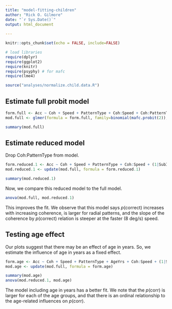 ```yaml
---
title: "model-fitting-children"
author: "Rick O. Gilmore"
date: "`r Sys.Date()`"
output: html_document
  
---
```


```r
knitr::opts_chunk$set(echo = FALSE, include=FALSE)

# load libraries
require(dplyr)
require(ggplot2)
require(knitr)
require(psyphy) # for mafc
require(lme4)

source("analyses/normalize.child.data.R")
```

## Estimate full probit model

```r
form.full <- Acc ~ Coh + Speed + PatternType + Coh:Speed + Coh:PatternType + (1|SubID)
mod.full <- glmer(formula = form.full, family=binomial(mafc.probit(2)), data = df)
```

```r
summary(mod.full)
```

## Estimate reduced model

Drop Coh:PatternType from model.

```r
form.reduced.1 <- Acc ~ Coh + Speed + PatternType + Coh:Speed + (1|SubID)
mod.reduced.1 <- update(mod.full, formula = form.reduced.1)
```

```r
summary(mod.reduced.1)
```

Now, we compare this reduced model to the full model.

```r
anova(mod.full, mod.reduced.1)
```

This improves the fit. We observe that this model says *p*(correct) increases with increasing coherence, is larger for radial patterns, and the slope of the coherence by *p*(correct) relation is steeper at the faster (8 deg/s) speed.

## Testing age effect

Our plots suggest that there may be an effect of age in years. So, we estimate the influence of age in years as a fixed effect.

```r
form.age <- Acc ~ Coh + Speed + PatternType + AgeYrs + Coh:Speed + (1|SubID)
mod.age <- update(mod.full, formula = form.age)
```

```r
summary(mod.age)
anova(mod.reduced.1, mod.age)
```

The model including age in years has a better fit. We note that the *p*(corr) is larger for each of the age groups, and that there is an ordinal relationship to the age-related influences on *p*(corr).